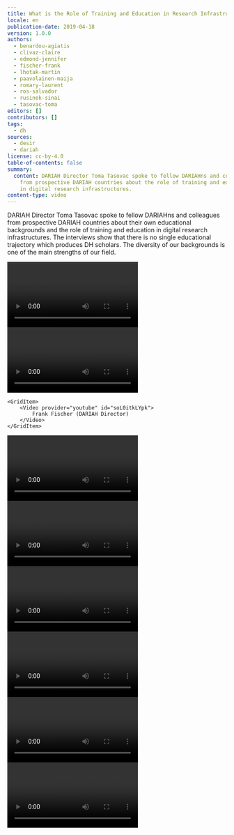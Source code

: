 ```yaml
---
title: What is the Role of Training and Education in Research Infrastructures?
locale: en
publication-date: 2019-04-18
version: 1.0.0
authors:
  - benardou-agiatis
  - clivaz-claire
  - edmond-jennifer
  - fischer-frank
  - lhotak-martin
  - paavolainen-maija
  - romary-laurent
  - ros-salvador
  - rusinek-sinai
  - tasovac-toma
editors: []
contributors: []
tags:
  - dh
sources:
  - desir
  - dariah
license: cc-by-4.0
table-of-contents: false
summary:
  content: DARIAH Director Toma Tasovac spoke to fellow DARIAHns and colleagues
    from prospective DARIAH countries about the role of training and education
    in digital research infrastructures.
content-type: video
---
```

DARIAH Director Toma Tasovac spoke to fellow DARIAHns and colleagues from prospective DARIAH countries about their own educational backgrounds and the role of training and education in digital research infrastructures. The interviews show that there is no single educational trajectory which produces DH scholars. The diversity of our backgrounds is one of the main strengths of our field.

<Grid layout="two-columns">
  <GridItem>
		<Video provider="youtube" id="OqYJNUmhJzw">
			Laurent Romary (Former DARIAH Director)
		</Video>
	</GridItem>

  <GridItem>
		<Video provider="youtube" id="iwz0uhEhtg4">
			Jennifer Edmond (DARIAH Director)
		</Video>
	</GridItem>

	<GridItem>
		<Video provider="youtube" id="soL0itkLYpk">
			Frank Fischer (DARIAH Director)
		</Video>
	</GridItem>

  <GridItem>
		<Video provider="youtube" id="GIw3VHJwu5Y">
			Agiatis Bernardou (Head of DARIAH VCC2)
		</Video>
	</GridItem>

  <GridItem>
		<Video provider="youtube" id="ksxIewK316E">
			Sinai Rusinek (Israel)
		</Video>
	</GridItem>

  <GridItem>
		<Video provider="youtube" id="RnGyt4uymv8">
			Maija Paavolainen (Finland)
		</Video>
	</GridItem>

  <GridItem>
		<Video provider="youtube" id="mI1yfjAkwrM">
			Claire Clivaz (Switzerland)
		</Video>
	</GridItem>

  <GridItem>
		<Video provider="youtube" id="UPGetssiNL0">
			Martin Lhoták (Czech Republic)
		</Video>
	</GridItem>

  <GridItem>
		<Video provider="youtube" id="1cv-Tx7fOO0">
			Salvador Ros (Spain)
		</Video>
	</GridItem>
</Grid>
